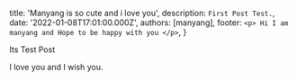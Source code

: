   title: 'Manyang is so cute and i love you',
  description: `First Post Test.`,
  date: '2022-01-08T17:01:00.000Z',
  authors: [manyang],
  footer: `
    <p>
      Hi I am manyang and Hope to be happy with you
    </p>
  `,
}

Its Test Post

I love you and I wish you.
